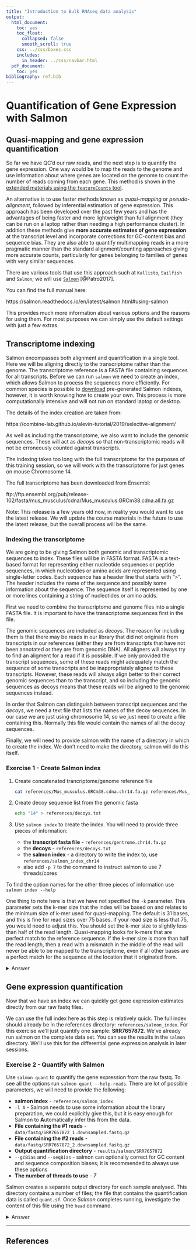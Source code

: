 ```yaml
---
title: "Introduction to Bulk RNAseq data analysis"
output:
  html_document:
    toc: yes
    toc_float:
      collapsed: false
      smooth_scroll: true
    css: ../css/boxes.css
    includes:
      in_header: ../css/navbar.html
  pdf_document:
    toc: yes
bibliography: ref.bib
---
```


# Quantification of Gene Expression with Salmon

## Quasi-mapping and gene expression quantification

So far we have QC'd our raw reads, and the next step is to quantify the gene
expression. One way would be to map the reads to the genome and use information
about where genes are located on the genome to count the number of reads coming
from each gene. This method is shown in the [extended materials using the
`featureCounts` tool]().

An alternative is to use faster methods known as *quasi-mapping* or
*pseudo-alignment*, followed by inferential estimation of gene expression. This
approach has been developed over the past few years and has the advantages of
being faster and more lightweight than full alignment (they can be run on a
laptop rather than needing a high performance cluster). In addition these
methods give **more accurate estimates of gene expression** at the transcript level
and incorporate corrections for GC-content bias and sequence bias. They are also
able to quantify multimapping reads in a more pragmatic manner than the standard
alignment/counting approaches giving more accurate counts, particularly for
genes belonging to families of genes with very similar sequences.

There are various tools that use this approach such at `Kallisto`, `Sailfish` 
and `Salmon`; we will use [`Salmon`](https://combine-lab.github.io/salmon/) 
[@Patro2017]. 

You can find the full manual here:

https://salmon.readthedocs.io/en/latest/salmon.html#using-salmon

This provides much more information about various options and the reasons for
using them. For most purposes we can simply use the default settings with just
a few extras.


## Transcriptome indexing

Salmon encompasses both alignment and quantification in a single tool. Here we
will be aligning directly to the transcriptome rather than the genome. The transcriptome
reference is a FASTA file containing sequences for all transcripts. Before we
can run `salmon` we need to create an index, which allows Salmon to process the 
sequences more efficiently. For
common species is possible to [download](http://refgenomes.databio.org/)
pre-generated Salmon indexes, however, it is worth knowing how to create your
own. This process is more computationally intensive and will not run on
standard laptop or desktop.

The details of the index creation are taken from:

https://combine-lab.github.io/alevin-tutorial/2019/selective-alignment/

As well as including the transcriptome, we also want to include the genomic
sequences. These will act as *decoys* so that non-transcriptomic reads will not
be erroneously counted against transcripts.

The indexing takes too long with the full transcriptome for the purposes of this
training session, so we will work with the transcriptome for 
just genes on mouse Chromosome 14. 

The full transcriptome has been downloaded from Ensembl:

ftp://ftp.ensembl.org/pub/release-102/fasta/mus_musculus/cdna/Mus_musculus.GRCm38.cdna.all.fa.gz

Note: This release is a few years old now, in reality you would want to use the
latest release. We will update the course materials in the future to use the 
latest release, but the overall process will be the same.


### Indexing the transcriptome
We are going to be giving Salmon both genomic and transcriptomic sequences to
index. These files will be in FASTA format. FASTA is a text-based format for
representing either nucleotide sequences or peptide sequences, in which
nucleotides or amino acids are represented using single-letter codes. Each
sequence has a header line that starts with ">". The header includes the name of
the sequence and possibly some information about the sequence. The sequence
itself is represented by one or more lines containing a string of nucleotides or
amino acids.

First we need to combine the transcriptome and genome files into a single FASTA
file.  It is important to have the transcriptome sequences first in the file.

The genomic sequences are included as *decoys*. The reason for including them is
that there may be reads in our library that did not originate from transcripts
in our references (either they are from transcripts that have not been annotated
or they are from genomic DNA). All aligners will always try to find an aligment
for a read if it is possible. If we only provided the transcript sequences,
some of these reads might adequately match the sequence of some transcripts and be
inappropriately aligned to these transcripts.  However, these reads will always
align better to their correct genomic sequences than to the transcript, and so
including the genomic sequences as decoys means that these reads will be aligned
to the genomic sequences instead.

In order that Salmon can distinguish between transcript sequences and the
*decoys*, we need a text file that lists the names of the decoy sequences. In
our case we are just using chromosome 14, so we just need to create a file
containing this.  Normally this file would contain the names of all the decoy
sequences.

Finally, we will need to provide salmon with the name of a directory in which to 
create the index. We don't need to make the directory, salmon will do this
itself.


### Exercise 1 - Create Salmon index

:::exercise

1. Create concatenated trancriptome/genome reference file

    ```bash
    cat references/Mus_musculus.GRCm38.cdna.chr14.fa.gz references/Mus_musculus.GRCm38.dna_sm.chr14.fa.gz > references/gentrome.chr14.fa.gz
    ```

3. Create decoy sequence list from the genomic fasta

    ```bash
    echo "14" > references/decoys.txt
    ```

4. Use `salmon index` to create the index. You will need to provide three pieces of information:
    * the **transcript fasta file** - `references/gentrome.chr14.fa.gz`
    * the **decoys** - `references/decoys.txt`
    * the **salmon index** - a directory to write the index to, use `references/salmon_index_chr14`
    * also add `-p 7` to the command to instruct salmon to use 7 threads/cores
   
To find the option names for the other three pieces of information use `salmon index --help`

One thing to note here is that we have not specified the `-k` parameter. This
parameter sets the k-mer size that the index will be based on and relates to
the minimum size of k-mer used for quasi-mapping. The default is 31 bases, and
this is fine for read sizes over 75 bases. If your read size is less that 75,
you would need to adjust this. You should set the k-mer size to slightly less
than half of the read length. Quasi-mapping looks for k-mers that are perfect
match to the reference sequence. If the k-mer size is more than half the read
length, then a read with a mismatch in the middle of the read will never be
able to be mapped to the transcriptome, even if all other bases are a perfect
match for the sequence at the location that it originated from.

<details><summary>Answer</summary>

**1.**

After running the `cat` command given, we can see that new file was created in the `references` directory: 

```bash
ls references
```

```
TODO
```

**2.**

The `echo` command we are given simply prints the number "14" (the chromosome number) to a text file. 
So, the content of our file is simply: 

```
14
```

It is worth noting that we are doing this because we are only working with a single chromosome for demonstration purposes. 
In a "real" analysis, we would be using all the chromosomes and so we should instead create a file with all the chromosome names in our reference genome. 
We can check the chromosome names from the complete reference FASTA file: 

```bash
zcat references/Mus_musculus.GRCm38.dna_sm.primary_assembly.fa.gz | grep ">"
```

<details><summary>Click to expand output</summary>

```
>1 dna_sm:chromosome chromosome:GRCm38:1:1:195471971:1 REF
>10 dna_sm:chromosome chromosome:GRCm38:10:1:130694993:1 REF
>11 dna_sm:chromosome chromosome:GRCm38:11:1:122082543:1 REF
>12 dna_sm:chromosome chromosome:GRCm38:12:1:120129022:1 REF
>13 dna_sm:chromosome chromosome:GRCm38:13:1:120421639:1 REF
>14 dna_sm:chromosome chromosome:GRCm38:14:1:124902244:1 REF
>15 dna_sm:chromosome chromosome:GRCm38:15:1:104043685:1 REF
>16 dna_sm:chromosome chromosome:GRCm38:16:1:98207768:1 REF
>17 dna_sm:chromosome chromosome:GRCm38:17:1:94987271:1 REF
>18 dna_sm:chromosome chromosome:GRCm38:18:1:90702639:1 REF
>19 dna_sm:chromosome chromosome:GRCm38:19:1:61431566:1 REF
>2 dna_sm:chromosome chromosome:GRCm38:2:1:182113224:1 REF
>3 dna_sm:chromosome chromosome:GRCm38:3:1:160039680:1 REF
>4 dna_sm:chromosome chromosome:GRCm38:4:1:156508116:1 REF
>5 dna_sm:chromosome chromosome:GRCm38:5:1:151834684:1 REF
>6 dna_sm:chromosome chromosome:GRCm38:6:1:149736546:1 REF
>7 dna_sm:chromosome chromosome:GRCm38:7:1:145441459:1 REF
>8 dna_sm:chromosome chromosome:GRCm38:8:1:129401213:1 REF
>9 dna_sm:chromosome chromosome:GRCm38:9:1:124595110:1 REF
>MT dna_sm:chromosome chromosome:GRCm38:MT:1:16299:1 REF
>X dna_sm:chromosome chromosome:GRCm38:X:1:171031299:1 REF
>Y dna_sm:chromosome chromosome:GRCm38:Y:1:91744698:1 REF
>JH584299.1 dna_sm:scaffold scaffold:GRCm38:JH584299.1:1:953012:1 REF
>GL456233.1 dna_sm:scaffold scaffold:GRCm38:GL456233.1:1:336933:1 REF
>JH584301.1 dna_sm:scaffold scaffold:GRCm38:JH584301.1:1:259875:1 REF
>GL456211.1 dna_sm:scaffold scaffold:GRCm38:GL456211.1:1:241735:1 REF
>GL456350.1 dna_sm:scaffold scaffold:GRCm38:GL456350.1:1:227966:1 REF
>JH584293.1 dna_sm:scaffold scaffold:GRCm38:JH584293.1:1:207968:1 REF
>GL456221.1 dna_sm:scaffold scaffold:GRCm38:GL456221.1:1:206961:1 REF
>JH584297.1 dna_sm:scaffold scaffold:GRCm38:JH584297.1:1:205776:1 REF
>JH584296.1 dna_sm:scaffold scaffold:GRCm38:JH584296.1:1:199368:1 REF
>GL456354.1 dna_sm:scaffold scaffold:GRCm38:GL456354.1:1:195993:1 REF
>JH584294.1 dna_sm:scaffold scaffold:GRCm38:JH584294.1:1:191905:1 REF
>JH584298.1 dna_sm:scaffold scaffold:GRCm38:JH584298.1:1:184189:1 REF
>JH584300.1 dna_sm:scaffold scaffold:GRCm38:JH584300.1:1:182347:1 REF
>GL456219.1 dna_sm:scaffold scaffold:GRCm38:GL456219.1:1:175968:1 REF
>GL456210.1 dna_sm:scaffold scaffold:GRCm38:GL456210.1:1:169725:1 REF
>JH584303.1 dna_sm:scaffold scaffold:GRCm38:JH584303.1:1:158099:1 REF
>JH584302.1 dna_sm:scaffold scaffold:GRCm38:JH584302.1:1:155838:1 REF
>GL456212.1 dna_sm:scaffold scaffold:GRCm38:GL456212.1:1:153618:1 REF
>JH584304.1 dna_sm:scaffold scaffold:GRCm38:JH584304.1:1:114452:1 REF
>GL456379.1 dna_sm:scaffold scaffold:GRCm38:GL456379.1:1:72385:1 REF
>GL456216.1 dna_sm:scaffold scaffold:GRCm38:GL456216.1:1:66673:1 REF
>GL456393.1 dna_sm:scaffold scaffold:GRCm38:GL456393.1:1:55711:1 REF
>GL456366.1 dna_sm:scaffold scaffold:GRCm38:GL456366.1:1:47073:1 REF
>GL456367.1 dna_sm:scaffold scaffold:GRCm38:GL456367.1:1:42057:1 REF
>GL456239.1 dna_sm:scaffold scaffold:GRCm38:GL456239.1:1:40056:1 REF
>GL456213.1 dna_sm:scaffold scaffold:GRCm38:GL456213.1:1:39340:1 REF
>GL456383.1 dna_sm:scaffold scaffold:GRCm38:GL456383.1:1:38659:1 REF
>GL456385.1 dna_sm:scaffold scaffold:GRCm38:GL456385.1:1:35240:1 REF
>GL456360.1 dna_sm:scaffold scaffold:GRCm38:GL456360.1:1:31704:1 REF
>GL456378.1 dna_sm:scaffold scaffold:GRCm38:GL456378.1:1:31602:1 REF
>GL456389.1 dna_sm:scaffold scaffold:GRCm38:GL456389.1:1:28772:1 REF
>GL456372.1 dna_sm:scaffold scaffold:GRCm38:GL456372.1:1:28664:1 REF
>GL456370.1 dna_sm:scaffold scaffold:GRCm38:GL456370.1:1:26764:1 REF
>GL456381.1 dna_sm:scaffold scaffold:GRCm38:GL456381.1:1:25871:1 REF
>GL456387.1 dna_sm:scaffold scaffold:GRCm38:GL456387.1:1:24685:1 REF
>GL456390.1 dna_sm:scaffold scaffold:GRCm38:GL456390.1:1:24668:1 REF
>GL456394.1 dna_sm:scaffold scaffold:GRCm38:GL456394.1:1:24323:1 REF
>GL456392.1 dna_sm:scaffold scaffold:GRCm38:GL456392.1:1:23629:1 REF
>GL456382.1 dna_sm:scaffold scaffold:GRCm38:GL456382.1:1:23158:1 REF
>GL456359.1 dna_sm:scaffold scaffold:GRCm38:GL456359.1:1:22974:1 REF
>GL456396.1 dna_sm:scaffold scaffold:GRCm38:GL456396.1:1:21240:1 REF
>GL456368.1 dna_sm:scaffold scaffold:GRCm38:GL456368.1:1:20208:1 REF
>JH584292.1 dna_sm:scaffold scaffold:GRCm38:JH584292.1:1:14945:1 REF
>JH584295.1 dna_sm:scaffold scaffold:GRCm38:JH584295.1:1:1976:1 REF
```

</details>

This is a lot of output! 
The genome assembly includes the autossomal chromosomes (1-19), the sex chromosomes (X and Y) and also several scaffolds that have yet to be assembled into the main genome. 
If we wanted to create a "decoy" for all these chromosomes, we could use some command line tricks using the `cut` and `sed` programs to extract this information: 

```bash
zcat references/Mus_musculus.GRCm38.dna_sm.primary_assembly.fa.gz | grep ">" | cut -d " " -f 1 | sed 's/>//'
```

<details><summary>Click to expand output</summary>

```
1
10
11
12
13
14
15
16
17
18
19
2
3
4
5
6
7
8
9
MT
X
Y
JH584299.1
GL456233.1
JH584301.1
GL456211.1
GL456350.1
JH584293.1
GL456221.1
JH584297.1
JH584296.1
GL456354.1
JH584294.1
JH584298.1
JH584300.1
GL456219.1
GL456210.1
JH584303.1
JH584302.1
GL456212.1
JH584304.1
GL456379.1
GL456216.1
GL456393.1
GL456366.1
GL456367.1
GL456239.1
GL456213.1
GL456383.1
GL456385.1
GL456360.1
GL456378.1
GL456389.1
GL456372.1
GL456370.1
GL456381.1
GL456387.1
GL456390.1
GL456394.1
GL456392.1
GL456382.1
GL456359.1
GL456396.1
GL456368.1
JH584292.1
JH584295.1
```

</details>

- `cut -d " " -f 1` extracts the first element (**f**ield) of values that is separated (**d**elimited) by a space.
- `sed` is an advanced program that can be used for text manipulation. 
  In this case we are using it to substitute the `>` character by nothing. 
  See [this tutorial](https://cambiotraining.github.io/unix-shell/materials/04-misc/01-sed.html) for more about this `sed` functionality.

Finally, we could then have redirected `>` the output of the command above to a `decoys.txt` file to use with Salmon. 

**3.**

The command used to index the transcriptome is:

```bash
salmon index \
    -t references/gentrome.chr14.fa.gz \
    -d references/decoys.txt \
    -p 7 \
    -i references/salmon_index_chr14
```

Note that the `\` is used to split the command across multiple lines. 
Make sure that there is **no space** after the `\` symbol, otherwise it will break the code!

</details>

:::


## Gene expression quantification

Now that we have an index we can quickly get gene expression estimates directly
from our raw fastq files.

We can use the full index here as this step is relatively quick. The full index
should already be in the references directory: `references/salmon_index`. For
this exercise we'll just quantify one sample: **SRR7657872**. We've already run
salmon on the complete data set. You can see the results in the `salmon`
directory. We'll use this for the differential gene expression analysis in later
sessions.

<!-- We are going to be asking Salmon to output the read alignments as a SAM file as 
well as the gene expression quantification results. This is optional but we
would like this information for some QC. Unfortunately, this does cause Salmon
to take longer and running Salmon like this on the full fastq takes about 20
minutes. For the purposes of this practical we will use a smaller fastq file
with just 2 million reads - this way we can run Salmon in a reasonable time.
The files we will use are called *SRR7657872.subset_2M....*. -->


### Exercise 2 - Quantify with Salmon

:::exercise

Use `salmon quant` to quantify the gene expression from the raw fastq.
To see all the options run `salmon quant --help-reads`. 
There are lot of possible parameters, we will need to provide the following:

* **salmon index** - `references/salmon_index`
* `-l A` - Salmon needs to use some information about the library preparation, we could explicitly give this, but it is easy enough for Salmon to **A**utomatically infer this from the data.
* **File containing the #1 reads** - `data/fastq/SRR7657872_1.downsampled.fastq.gz`
* **File containing the #2 reads** - `data/fastq/SRR7657872_2.downsampled.fastq.gz`
* **Output quantification directory** - `results/salmon/SRR7657872`
* `--gcBias` and `--seqBias` - salmon can optionally correct for GC content and sequence composition biases; it is recommended to always use these options
* **The number of threads to use** - *7*

Salmon creates a separate output directory for each sample analysed. This 
directory contains a number of files; the file that contains the quantification
data is called `quant.sf`. 
Once _Salmon_ completes running, investigate the content of this file using the `head` command. 

<details><summary>Answer</summary>

The full command to run _Salmon_ is:

```bash
salmon quant \
    -i references/salmon_index_chr14 \
    -l A \
    -1 data/fastq/SRR7657872_1.downsampled.fastq.gz \
    -2 data/fastq/SRR7657872_2.downsampled.fastq.gz \
    -o results/salmon/SRR7657872 \
    --gcBias --seqBias \
    -p 7
```

Note that the `\` is used to split the command across multiple lines. 
Make sure that there is **no space** after the `\` symbol, otherwise it will break the code!

Once _Salmon_ completes running, we can investigate the output file using: 

```bash
head results/salmon/SRR7657872/quant.sf
```

```
Name	Length	EffectiveLength	TPM	NumReads
ENSMUST00000177564.1	16	15.000	0.000000	0.000
ENSMUST00000196221.1	9	9.000	0.000000	0.000
ENSMUST00000179664.1	11	11.000	0.000000	0.000
ENSMUST00000199137.1	347	102.000	0.000000	0.000
ENSMUST00000103679.2	444	195.000	9.341818	2.000
ENSMUST00000103685.2	438	189.000	0.000000	0.000
ENSMUST00000103664.5	343	99.000	0.000000	0.000
ENSMUST00000103638.5	379	131.000	6.952880	1.000
ENSMUST00000103641.5	381	133.000	0.000000	0.000
```

</details>
:::

<!-- 
## SAM to BAM conversion

We can transform from SAM to BAM using `samtools`. `samtools` is a toolkit that
provides a number of useful tools for working with SAM/BAM files. The BAM file
format is a binary (not human readable) file and is considerably smaller than
the same data stored in SAM format. We will also sort the alignment entries
by location (Contig/Chromosome name and the location on the contig), this 
further improves the compression of the SAM to BAM. We will use the 
`samtools sort` function.

The general command is:

```bash
samtools sort -O BAM -o my_sample.sorted.bam my_sample.sam
```

Where the `-o` option is used to provide the output file name. There are many
other options, e.g. reads can be sorted by the read name instead of the position
or we can specify the number of parallel threads to be used -  to find out more
use `samtools sort --help`.

### Exercise 3

:::exercise

1. Sort and transform your aligned SAM file into a BAM file called
`SRR7657872.salmon.sorted.bam`. Use the option `-@ 7` to use 7 cores, this
vastly speeds up the compression.

2. Use, for example, `samtools view my_sample.sorted.bam` to check your BAM file.

<details><summary>Answer</summary>

**1.**

```bash
samtools sort \
  -@ 7 \
  -O BAM \
  -o salmon_output/SRR7657872/SRR7657872.salmon.sorted.bam \
   salmon_output/SRR7657872/SRR7657872.salmon.sam
```

**2.**

```bash
samtools view salmon_output/SRR7657872/SRR7657872.salmon.sorted.bam | less -S
```

</details>

:::
 -->
----------------------------------------------------------

## References